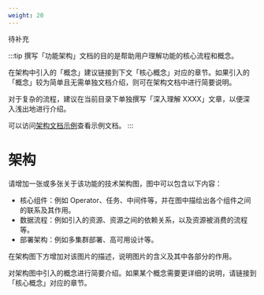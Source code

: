 ```yaml
---
weight: 20
---
```



待补充

:::tip
撰写「功能架构」文档的目的是帮助用户理解功能的核心流程和概念。

在架构中引入的「概念」建议链接到下文「核心概念」对应的章节。如果引入的「概念」较为简单且无需单独文档介绍，则可在架构文档中进行简要说明。

对于复杂的流程，建议在当前目录下单独撰写「深入理解 XXXX」文章，以便深入浅出地进行介绍。

可以访问[架构文档示例](https://product-doc-guide.alauda.cn/template/arch/module_arch_example.html)查看示例文档。
:::

# 架构

请增加一张或多张关于该功能的技术架构图，图中可以包含以下内容：

- 核心组件：例如 Operator、任务、中间件等，并在图中描绘出各个组件之间的联系及其作用。
- 数据流程：例如引入的资源、资源之间的依赖关系，以及资源被消费的流程等。
- 部署架构：例如多集群部署、高可用设计等。

在架构图下方增加对该图片的描述，说明图片的含义及其中各部分的作用。

对架构图中引入的概念进行简要介绍。如果某个概念需要更详细的说明，请链接到「核心概念」对应的章节。